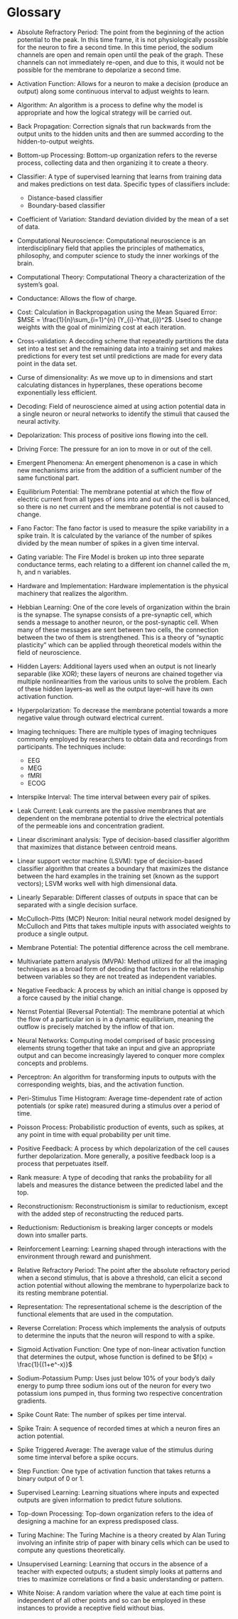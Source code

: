 # Glossary {#Ch7}

* Absolute Refractory Period: The point from the beginning of the action potential to the peak. In this time frame, it is not physiologically possible for the neuron to fire a second time. In this time period, the sodium channels are open and remain open until the peak of the graph. These channels can not immediately re-open, and due to this, it would not be possible for the membrane to depolarize a second time.  

* Activation Function: Allows for a neuron to make a decision (produce an output) along some continuous interval to adjust weights to learn.  

* Algorithm: An algorithm is a process to define why the model is appropriate and how the logical strategy will be carried out.  

* Back Propagation: Correction signals that run backwards from the output units to the hidden units and then are summed according to the hidden-to-output weights.  

* Bottom-up Processing: Bottom-up organization refers to the reverse process, collecting data and then organizing it to create a theory.  

* Classifier: A type of supervised learning that learns from training data and makes predictions on test data. Specific types of classifiers include:  
  + Distance-based classifier
  + Boundary-based classifier  
  

* Coefficient of Variation: Standard deviation divided by the mean of a set of data.  

* Computational Neuroscience: Computational neuroscience is an interdisciplinary field that applies the principles of mathematics, philosophy, and computer science to study the inner workings of the brain.  

* Computational Theory: Computational Theory a characterization of the system’s goal.  

* Conductance: Allows the flow of charge.  

* Cost: Calculation in Backpropagation using the Mean Squared Error: $MSE = \frac{1}{n}\sum_{i=1}^{n} (Y_{i}-Yhat_{i})^2$.  Used to change weights with the goal of minimizing cost at each iteration.  

* Cross-validation: A decoding scheme that repeatedly partitions the data set into a test set and the remaining data into a training set and makes predictions for every test set until predictions are made for every data point in the data set.  

* Curse of dimensionality: As we move up to in dimensions and start calculating distances in hyperplanes, these operations become exponentially less efficient. 

* Decoding: Field of neuroscience aimed at using action potential data in a single neuron or neural networks to identify the stimuli that caused the neural activity. 

* Depolarization: This process of positive ions flowing into the cell.  

* Driving Force: The pressure for an ion to move in or out of the cell.  

* Emergent Phenomena: An emergent phenomenon is a case in which new mechanisms arise from the addition of a sufficient number of the same functional part.  

* Equilibrium Potential: The membrane potential at which the flow of electric current from all types of ions into and out of the cell is balanced, so there is no net current and the membrane potential is not caused to change.  

* Fano Factor: The fano factor is used to measure the spike variability in a spike train. It is calculated by the variance of the number of spikes divided by the mean number of spikes in a given time interval.  

* Gating variable: The Fire Model is broken up into three separate conductance terms, each relating to a different ion channel called the m, h, and n variables.  

* Hardware and Implementation: Hardware implementation is the physical machinery that realizes the algorithm.  

* Hebbian Learning: One of the core levels of organization within the brain is the synapse. The synapse consists of a pre-synaptic cell, which sends a message to another neuron, or the post-synaptic cell. When many of these messages are sent between two cells, the connection between the two of them is strengthened. This is a theory of “synaptic plasticity” which can be applied through theoretical models within the field of neuroscience.  

* Hidden Layers: Additional layers used when an output is not linearly separable (like XOR); these layers of neurons are chained together via multiple nonlinearities from the various units to solve the problem. Each of these hidden layers–as well as the output layer–will have its own activation function.  

* Hyperpolarization: To decrease the membrane potential towards a more negative value through outward electrical current. 

* Imaging techniques: There are multiple types of imaging techniques commonly employed by researchers to obtain data and recordings from participants.  The techniques include: 
  + EEG
  + MEG
  + fMRI
  + ECOG  
  

* Interspike Interval: The time interval between every pair of spikes.  

* Leak Current: Leak currents are the passive membranes that are dependent on the membrane potential to drive the electrical potentials of the permeable ions and concentration gradient.  

* Linear discriminant analysis: Type of decision-based classifier algorithm that maximizes that distance between centroid means.  

* Linear support vector machine (LSVM): type of decision-based classifier algorithm that creates a boundary that maximizes the distance between the hard examples in the training set (known as the support vectors); LSVM works well with high dimensional data.

* Linearly Separable: Different classes of outputs in space that can be separated with a single decision surface.  

* McCulloch-Pitts (MCP) Neuron: Initial neural network model designed by McCulloch and Pitts that takes multiple inputs with associated weights to produce a single output.  

* Membrane Potential: The potential difference across the cell membrane.  

* Multivariate pattern analysis (MVPA): Method utilized for all the imaging techniques as a broad form of decoding that factors in the relationship between variables so they are not treated as independent variables.

* Negative Feedback: A process by which an initial change is opposed by a force caused by the initial change.  

* Nernst Potential (Reversal Potential): The membrane potential at which the flow of a particular ion is in a dynamic equilibrium, meaning the outflow is precisely matched by the inflow of that ion.  

* Neural Networks: Computing model comprised of basic processing elements strung together that take an input and give an appropriate output and can become increasingly layered to conquer more complex concepts and problems.  

* Perceptron: An algorithm for transforming inputs to outputs with the corresponding weights, bias, and the activation function.  

* Peri-Stimulus Time Histogram: Average time-dependent rate of action potentials (or spike rate) measured during a stimulus over a period of time.  

* Poisson Process: Probabilistic production of events, such as spikes, at any point in time with equal probability per unit time.  

* Positive Feedback: A process by which depolarization of the cell causes further depolarization. More generally, a positive feedback loop is a process that perpetuates itself.  

* Rank measure: A type of decoding that ranks the probability for all labels and measures the distance between the predicted label and the top.  

* Reconstructionism: Reconstructionism is similar to reductionism, except with the added step of reconstructing the reduced parts.  

* Reductionism: Reductionism is breaking larger concepts or models down into smaller parts.  

* Reinforcement Learning: Learning shaped through interactions with the environment through reward and punishment.  

* Relative Refractory Period: The point after the absolute refractory period when a second stimulus, that is above a threshold, can elicit a second action potential without allowing the membrane to hyperpolarize back to its resting membrane potential.  

* Representation: The representational scheme is the description of the functional elements that are used in the computation.  

* Reverse Correlation: Process which implements the analysis of outputs to determine the inputs that the neuron will respond to with a spike.  

* Sigmoid Activation Function: One type of non-linear activation function that determines the output, whose function is defined to be $f(x) = \frac{1}{(1+e^-x)}$  

* Sodium-Potassium Pump: Uses just below 10% of your body’s daily energy to pump three sodium ions out of the neuron for every two potassium ions pumped in, thus forming two respective concentration gradients.  

* Spike Count Rate: The number of spikes per time interval.  

* Spike Train: A sequence of recorded times at which a neuron fires an action potential.  

* Spike Triggered Average: The average value of the stimulus during some time interval before a spike occurs.  

* Step Function: One type of activation function that takes returns a binary output of 0 or 1.  

* Supervised Learning: Learning situations where inputs and expected outputs are given information to predict future solutions.  

* Top-down Processing: Top-down organization refers to the idea of designing a machine for an express predisposed class.  

* Turing Machine: The Turing Machine is a theory created by Alan Turing involving an infinite strip of paper with binary cells which can be used to compute any questions theoretically.  

* Unsupervised Learning: Learning that occurs in the absence of a teacher with expected outputs; a student simply looks at patterns and tries to maximize correlations or find a basic understanding or pattern.  

* White Noise: A random variation where the value at each time point is independent of all other points and so can be employed in these instances to provide a receptive field without bias. 
